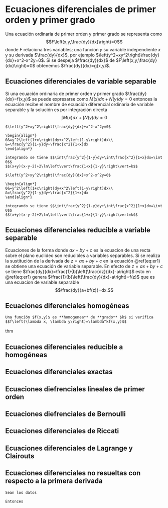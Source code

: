 \mainmatter 

# Ecuaciones diferenciales de primer orden y primer grado

Una ecuación ordinaria de primer orden y primer grado se representa como $$F\left(x,y,\frac{dy}{dx}\right)=0$$ donde $F$ relaciona tres variables; una funcion $y$ su variable independiente $x$  y su derivada $\frac{dy}{dx}$, por ejemplo $\left(y^2+xy^2\right)\frac{dy}{dx}+x^2-x^2y=0$. Si se despeja $\frac{dy}{dx}$ de $F\left(x,y,\frac{dy}{dx}\right)=0$ obtenemos $\frac{dy}{dx}=g(x,y)$.


## Ecuaciones diferenciales de variable separable

Si una ecuación ordinaria de primer orden y primer grado $\frac{dy}{dx}=f(x,y)$ se puede expresarse como $M(x)dx+N(y)dy=0$ entonces la ecuación recibe el nombre de ecuación diferencial ordinaria de variable separable y la solución es por integración directa $$\int M(x)dx+\int N(y)dy=0$$


```exercise
$\left(y^2+xy^2\right)\frac{dy}{dx}+x^2-x^2y=0$
```

```solution
\begin{align*}
0&=y^2\left(1+x\right)dy+x^2\left(1-y\right)dx\\
&=\frac{y^2}{1-y}dy+\frac{x^2}{1+x}dx
\end{align*}

integrando se tiene $$\int\frac{y^2}{1-y}dy+\int\frac{x^2}{1+x}dx=\int 0$$
$$(x+y)(x-y-2)+2\ln\left\vert\frac{1+x}{1-y}\right\vert=k$$
```


```exercise
$\left(y^2+xy^2\right)\frac{dy}{dx}+x^2-x^2y=0$
```

```solution
\begin{align*}
0&=y^2\left(1+x\right)dy+x^2\left(1-y\right)dx\\
&=\frac{y^2}{1-y}dy+\frac{x^2}{1+x}dx
\end{align*}

integrando se tiene $$\int\frac{y^2}{1-y}dy+\int\frac{x^2}{1+x}dx=\int 0$$
$$(x+y)(x-y-2)+2\ln\left\vert\frac{1+x}{1-y}\right\vert=k$$
```

## Ecuaciones diferenciales reducible a variable separable
Ecuaciones de la forma
\begin{equation}
\frac{dy}{dx}=f(ax+by+c)(\#eq:er1)
\end{equation}
donde $ax+by+c$ es la ecuacion de una recta sobre el plano euclideo son reducibles a variables separables. Si se realiza la sustitución de la derivada de $z=ax+by+c$ en la ecuación \@ref(eq:er1) se obtiene una ecuación de variable separable. En efecto de $z=ax+by+c$ se tiene $\frac{dy}{dx}=\frac{1}{b}\left(\frac{dz}{dx}-a\right)$ esto en \@ref(eq:er1) genera $\frac{1}{b}\left(\frac{dy}{dx}-a\right)=f(z)$ que es una ecuacion de variable separable $$\frac{dy}{a+bf(z)}=dx.$$



## Ecuaciones diferenciales homogéneas
```definition
Una función $f(x,y)$ es **homogenea** de **grado** $k$ si verifica $$f\left(\lambda x, \lambda y\right)=\lambda^kf(x,y)$$
```

thm

## Ecuaciones diferenciales reducible a homogéneas

## Ecuaciones diferenciales exactas

## Ecuaciones diefrenciales lineales de primer orden

## Ecuaciones diefrenciales de Bernoulli



## Ecuaciones diferenciales de Riccati


## Ecuaciones diferenciales de Lagrange y Clairouts


## Ecuaciones diferenciales no resueltas con respecto a la primera derivada


```exercise
Sean los datos 
```

```solution
Entonces
  
```




